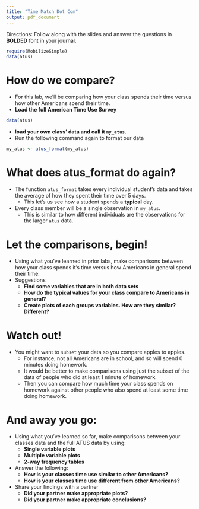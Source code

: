 ```yaml
---
title: "Time Match Dot Com"
output: pdf_document
---
```


Directions: Follow along with the slides and answer the questions in **BOLDED** font in your journal.
```r
require(MobilizeSimple)
data(atus)
```

How do we compare?
==================

- For this lab, we'll be comparing how your class spends their time versus how other Americans spend their time.
- **Load the full American Time Use Survey**
```r
data(atus)
```
- **load your own class' data and call it `my_atus`**.
- Run the following command again to format our data
```r
my_atus <- atus_format(my_atus)
```

What does atus_format do again?
===============================

- The function `atus_format` takes every individual student's data and takes the average of how they spent their time over 5 days.
    - This let's us see how a student spends a **typical** day.
- Every class member will be a single observation in `my_atus`.
    - This is similar to how different individuals are the observations for the larger `atus` data.
    
Let the comparisons, begin!
===========================

- Using what you've learned in prior labs, make comparisons between how your class spends it's time versus how Americans in general spend their time:
- Suggestions
    - **Find some variables that are in both data sets**
    - **How do the typical values for your class compare to Americans in general?**
    - **Create plots of each groups variables. How are they similar? Different?**
    
    
Watch out! 
==========

- You might want to `subset` your data so you compare apples to apples. 
    - For instance, not all Americans are in school, and so will spend 0 minutes doing homework.
    - It would be better to make comparisons using just the subset of the data of people who did at least 1 minute of homework.
    - Then you can compare how much time your class spends on homework against other people who also spend at least some time doing homework.
    
And away you go:
================

- Using what you've learned so far, make comparisons between your classes data and the full ATUS data by using:
    - **Single variable plots**
    - **Multiple variable plots**
    - **2-way frequency tables**
- Answer the following:
    - **How is your classes time use similar to other Americans?**
    - **How is your classes time use different from other Americans?**
- Share your findings with a partner
    - **Did your partner make appropriate plots?**
    - **Did your partner make appropriate conclusions?**